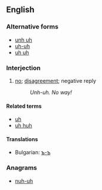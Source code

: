 ==English==

===Alternative forms===
* [[unh uh]]
* [[uh-uh]]
* [[uh uh]]

===Interjection===
{{en-interj|pos=unh-uh!}}

# [[no]]; [[disagreement]]; negative reply
#: ''Unh-uh.  No way!''

====Related terms====
* [[uh]]
* [[uh huh]]

====Translations====
* Bulgarian: [[ъ-ъ]]

===Anagrams===
* [[nuh-uh#English|nuh-uh]]